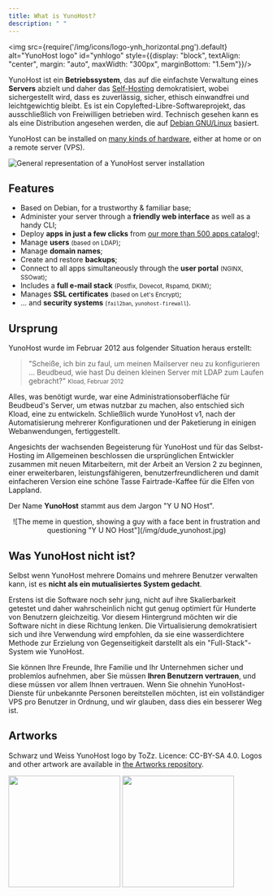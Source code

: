 ```yaml
---
title: What is YunoHost?
description: " "
---
```


<img src={require('/img/icons/logo-ynh_horizontal.png').default} alt="YunoHost logo" id="ynhlogo" style={{display: "block", textAlign: "center", margin: "auto", maxWidth: "300px", marginBottom: "1.5em"}}/>

YunoHost ist ein **Betriebssystem**, das auf die einfachste Verwaltung eines **Servers** abzielt und daher das [Self-Hosting](/admin/self_hosting) demokratisiert, wobei sichergestellt wird, dass es zuverlässig, sicher, ethisch einwandfrei und leichtgewichtig bleibt. Es ist ein Copylefted-Libre-Softwareprojekt, das ausschließlich von Freiwilligen betrieben wird. Technisch gesehen kann es als eine Distribution angesehen werden, die auf [Debian GNU/Linux](https://debian.org) basiert.

YunoHost can be installed on [many kinds of hardware](/admin/get_started/install_on), either at home or on a remote server (VPS).

![General representation of a YunoHost server installation](/img/internet_topologies_with_ynh.png?resize=600)

## Features

- <SmallInline url='/img/icons/logo-debian.png' alt="debian logo"/> Based on Debian, for a trustworthy & familiar base;
- <SmallInline url='/img/icons/icon-tools.png' alt="tools logo"/> Administer your server through a **friendly web interface** as well as a handy CLI;
- <SmallInline url='/img/icons/icon-package.png' alt="package logo"/> Deploy **apps in just a few clicks** from [our more than 500 apps catalog](https://apps.yunohost.org)!;
- <SmallInline url='/img/icons/icon-users.png' alt="users logo"/> Manage **users** <small>(based on LDAP)</small>;
- <SmallInline url='/img/icons/icon-globe.png' alt="globe logo"/> Manage **domain names**;
- <SmallInline url='/img/icons/icon-medic.png' alt="medic logo"/> Create and restore **backups**;
- <SmallInline url='/img/icons/icon-door.png' alt="door logo"/> Connect to all apps simultaneously through the **user portal** <small>(NGINX, SSOwat)</small>;
- <SmallInline url='/img/icons/icon-mail.png' alt="mail logo"/> Includes a **full e-mail stack** <small>(Postfix, Dovecot, Rspamd, DKIM)</small>;
- <SmallInline url='/img/icons/icon-lock.png' alt="lock logo"/> Manages **SSL certificates** <small>(based on Let's Encrypt)</small>;
- <SmallInline url='/img/icons/icon-shield.png' alt="shield logo"/>... and **security systems** <small>(`fail2ban`, `yunohost-firewall`)</small>.

## Ursprung

YunoHost wurde im Februar 2012 aus folgender Situation heraus erstellt:

> "Scheiße, ich bin zu faul, um meinen Mailserver neu zu konfigurieren ... Beudbeud, wie hast Du deinen kleinen Server mit LDAP zum Laufen gebracht?"
> <small> Kload, Februar 2012</small>

Alles, was benötigt wurde, war eine Administrationsoberfläche für Beudbeud's Server, um etwas nutzbar zu machen, also entschied sich Kload, eine zu entwickeln. Schließlich wurde YunoHost v1, nach der Automatisierung mehrerer Konfigurationen und der Paketierung in einigen Webanwendungen, fertiggestellt.

Angesichts der wachsenden Begeisterung für YunoHost und für das Selbst-Hosting im Allgemeinen beschlossen die ursprünglichen Entwickler zusammen mit neuen Mitarbeitern, mit der Arbeit an Version 2 zu beginnen, einer erweiterbaren, leistungsfähigeren, benutzerfreundlicheren und damit einfacheren Version eine schöne Tasse Fairtrade-Kaffee für die Elfen von Lappland.

Der Name **YunoHost** stammt aus dem Jargon "Y U NO Host". 

<center>
![The meme in question, showing a guy with a face bent in frustration and questioning "Y U NO Host"](/img/dude_yunohost.jpg)
</center>

## Was YunoHost nicht ist?

Selbst wenn YunoHost mehrere Domains und mehrere Benutzer verwalten kann, ist es **nicht als ein mutualisiertes System gedacht**.

Erstens ist die Software noch sehr jung, nicht auf ihre Skalierbarkeit getestet und daher wahrscheinlich nicht gut genug optimiert für Hunderte von Benutzern gleichzeitig. Vor diesem Hintergrund möchten wir die Software nicht in diese Richtung lenken. Die Virtualisierung demokratisiert sich und ihre Verwendung wird empfohlen, da sie eine wasserdichtere Methode zur Erzielung von Gegenseitigkeit darstellt als ein "Full-Stack"-System wie YunoHost.

Sie können Ihre Freunde, Ihre Familie und Ihr Unternehmen sicher und problemlos aufnehmen, aber Sie müssen **Ihren Benutzern vertrauen**, und diese müssen vor allem Ihnen vertrauen. Wenn Sie ohnehin YunoHost-Dienste für unbekannte Personen bereitstellen möchten, ist ein vollständiger VPS pro Benutzer in Ordnung, und wir glauben, dass dies ein besserer Weg ist.

## Artworks

Schwarz und Weiss YunoHost logo by ToZz. Licence: CC-BY-SA 4.0. Logos and other artwork are available in [the Artworks repository](https://github.com/YunoHost/yunohost-artwork).

<img src="https://raw.githubusercontent.com/YunoHost/yunohost-artwork/refs/heads/main/logos/png/yunohost-logo_black.png" width="220" id="darklogo"/>
<img src="https://raw.githubusercontent.com/YunoHost/yunohost-artwork/refs/heads/main/logos/png/yunohost-logo_white.png" width="220" id="whitelogo"/>
